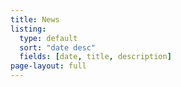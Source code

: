```yaml
---
title: News
listing: 
  type: default
  sort: "date desc"
  fields: [date, title, description]
page-layout: full
---
```

